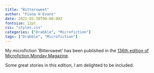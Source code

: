 ```yaml
---
title: "Bittersweet"
author: "Fiona H Evans"
date: 2022-05-30T00:00:00Z
fontsize: 12pt
css: "styles.css"
categories: ["Drabble", "Microfiction"]
tags: ["Drabble", "Microfiction"]
---
```



My microfiction ‘Bittersweet’ has been published in the 
[136th edition of Microfiction Monday Magazine](https://microfictionmondaymagazine.com/2022/05/30/microfiction-monday-136th-edition/).

Some great stories in this edition, I am delighted to be included.